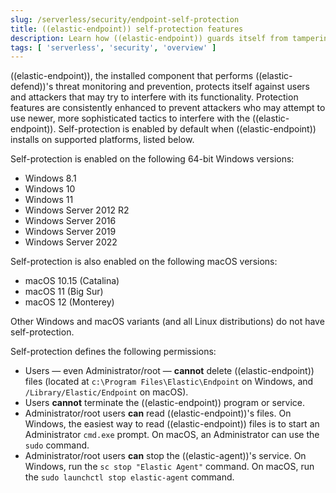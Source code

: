 ```yaml
---
slug: /serverless/security/endpoint-self-protection
title: ((elastic-endpoint)) self-protection features
description: Learn how ((elastic-endpoint)) guards itself from tampering and attacks.
tags: [ 'serverless', 'security', 'overview' ]
---
```


<DocBadge template="technical preview" />
<div id="endpoint-self-protection"></div>

((elastic-endpoint)), the installed component that performs ((elastic-defend))'s threat monitoring and prevention, protects itself against users and attackers that may try to interfere with its functionality. Protection features are consistently enhanced to prevent attackers who may attempt to use newer, more sophisticated tactics to interfere with the ((elastic-endpoint)). Self-protection is enabled by default when ((elastic-endpoint)) installs on supported platforms, listed below.

Self-protection is enabled on the following 64-bit Windows versions:

* Windows 8.1
* Windows 10
* Windows 11
* Windows Server 2012 R2
* Windows Server 2016
* Windows Server 2019
* Windows Server 2022

Self-protection is also enabled on the following macOS versions:

* macOS 10.15 (Catalina)
* macOS 11 (Big Sur)
* macOS 12 (Monterey)

<DocCallOut title="Note">
Other Windows and macOS variants (and all Linux distributions) do not have self-protection.
</DocCallOut>

Self-protection defines the following permissions:

* Users — even Administrator/root — **cannot** delete ((elastic-endpoint)) files (located at `c:\Program Files\Elastic\Endpoint` on Windows, and `/Library/Elastic/Endpoint` on macOS).
* Users **cannot** terminate the ((elastic-endpoint)) program or service.
* Administrator/root users **can** read ((elastic-endpoint))'s files. On Windows, the easiest way to read ((elastic-endpoint)) files is to start an Administrator `cmd.exe` prompt. On macOS, an Administrator can use the `sudo` command.
* Administrator/root users **can** stop the ((elastic-agent))'s service. On Windows, run the `sc stop "Elastic Agent"` command. On macOS, run the `sudo launchctl stop elastic-agent` command.
